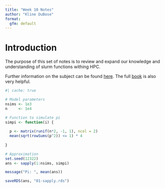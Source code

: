 ```yaml
---
title: "Week 10 Notes"
author: "Kline DuBose"
format: 
  gfm: default
---
```


# Introduction

The purpose of this set of notes is to review and expand our knowledge and understanding of slurm functions withing HPC.

Further information on the subject can be found [here](https://book-hpc.ggvy.cl/slurm-fundamentals.html). The full [book](https://book-hpc.ggvy.cl/) is also very helpful.

```r
#| cache: true

# Model parameters
nsims <- 1e3
n     <- 1e4

# Function to simulate pi
simpi <- function(i) {
  
  p <- matrix(runif(n*2, -1, 1), ncol = 2)
  mean(sqrt(rowSums(p^2)) <= 1) * 4
  
}

# Approximation
set.seed(12322)
ans <- sapply(1:nsims, simpi)

message("Pi: ", mean(ans))

saveRDS(ans, "01-sapply.rds")


```